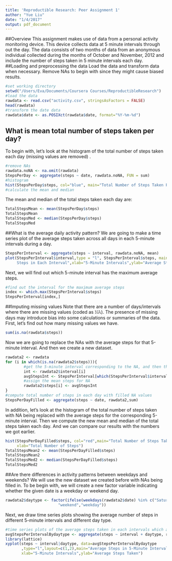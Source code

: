 ```yaml
---
title: 'Reproductible Research: Peer Assignment 1'
author: "Yue Liu"
date: "1/4/2017"
output: pdf_document
---
```

##Overview
This assignment makes use of data from a personal activity monitoring device. This device collects data at 5 minute intervals through out the day. The data consists of two months of data from an anonymous individual collected during the months of October and November, 2012 and include the number of steps taken in 5 minute intervals each day.
##Loading and preprocessing the data
Load the data and transform data when necessary. Remove NAs to begin with since they might cause biased results.
```r
#set working directory
setwd("/Users/Eva/Documents/Coursera Courses/ReproductibleResearch")
#load the data
rawdata <- read.csv("activity.csv", stringsAsFactors = FALSE)
head(rawdata)
#transform the date data
rawdata$date <- as.POSIXct(rawdata$date, format="%Y-%m-%d")
```
## What is mean total number of steps taken per day?
To begin with, let's look at the histogram of the total number of steps taken each day (missing values are removed) .
```r
#remove NAs
rawdata.noNA <- na.omit(rawdata)
StepsPerDay <- aggregate(steps ~ date, rawdata.noNA, FUN = sum)
#histogram
hist(StepsPerDay$steps, col="blue", main="Total Number of Steps Taken Per Day",xlab="Total Number of Steps")
#calculate the mean and median
```
The mean and median of the total steps taken each day are:
```r
TotalStepsMean <- mean(StepsPerDay$steps)
TotalStepsMean
TotalStepsMed <- median(StepsPerDay$steps)
TotalStepsMed
```

##What is the average daily activity pattern?
We are going to make a time series plot of the average steps taken across all days in each 5-minute intervals during a day.
```r
StepsPerInterval <- aggregate(steps ~ interval, rawdata.noNA, mean)
plot(StepsPerInterval$interval,type = "l", StepsPerInterval$steps, main="Average Number of
     Steps in Each Interval",xlab="5-Minute Intervals",ylab="Average Steps Taken")
```
Next, we will find out which 5-minute interval has the maximum average steps.
```r
#find out the interval for the maximum average steps
index <- which.max(StepsPerInterval$steps)
StepsPerInterval[index,]
```
##Imputing missing values
Note that there are a number of days/intervals where there are missing values (coded as 𝙽𝙰). The presence of missing days may introduce bias into some calculations or summaries of the data.
First, let's find out how many missing values we have.
```r
sum(is.na(rawdata$steps))
```
Now we are going to replace the NAs with the average steps for that 5-minute interval. And then we create a new dataset.
```r
rawdata2 <- rawdata
for (i in which(is.na(rawdata2$steps))){
        #get the 5-minute interval corresponding to the NA, and then the average steps for that particular interval
        int <- rawdata2$interval[i]
        avgStepsInt <- StepsPerInterval[which(StepsPerInterval$interval == int),]$steps
        #assign the mean steps for NA
        rawdata2$steps[i] <- avgStepsInt
}
#compute total number of steps in each day with filled NA values
StepsPerDayFilled <- aggregate(steps ~ date, rawdata2,sum)
```
In addition, let's look at the histogram of the total number of steps taken with NA being replaced with the average steps for the corresponding 5-minute interval.
Then we compute the new mean and median of the total steps taken each day. And we can compare our results with the numbers we got earlier.
```r
hist(StepsPerDayFilled$steps, col="red",main="Total Number of Steps Taken Each Day (Filled NAs)",
     xlab="Total Number of Steps")
TotalStepsMean2 <- mean(StepsPerDayFilled$steps)
TotalStepsMean2
TotalStepsMed2 <- median(StepsPerDayFilled$steps)
TotalStepsMed2
```
##Are there differences in activity patterns between weekdays and weekends?
We will use the new dataset we created before with NAs being filled in. To be begin with, we will create a new factor variable indicating whether the given date is a weekday or weekend day.
```r
rawdata2$daytype <- factor(ifelse(weekdays(rawdata2$date) %in% c("Saturday","Sunday"),
                       "weekend","weekday"))
```
Next, we draw time series plots showing the average number of steps in different 5-minute intervals and different day type.
```r
#time series plots of the average steps taken in each intervals which averaged across all weekdays and weekends
avgStepsPerIntervalBydaytype <- aggregate(steps ~ interval + daytype, rawdata2, mean)
library(lattice)
xyplot(steps ~ interval|daytype, data=avgStepsPerIntervalBydaytype
       ,type="l",layout=c(1,2),main="Average Steps in 5-Minute Intervals During Weekends vs Weekdays",
       xlab="5-Minute Intervals",ylab="Average Steps Taken")
```

